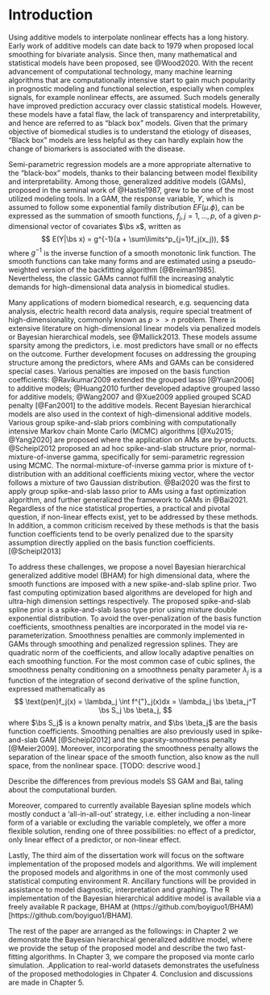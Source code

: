 # Introduction

Using additive models to interpolate nonlinear effects has a long history. Early work of additive models can date back to 1979 when \citet{Cleveland1979} proposed local smoothing for bivariate analysis. Since then, many mathematical and statistical models have been proposed, see @Wood2020. With the recent advancement of computational technology, many machine learning algorithms that are computationally intensive start to gain much popularity in prognostic modeling and functional selection, especially when complex signals, for example nonlinear effects, are assumed. Such models generally have improved prediction accuracy over classic statistical models. However, these models have a fatal flaw, the lack of transparency and interpretability, and hence are referred to as "black box" models. Given that the primary objective of biomedical studies is to understand the etiology of diseases, "Black box" models are less helpful as they can hardly explain how the change of biomarkers is associated with the disease.

Semi-parametric regression models are a more appropriate alternative to the "black-box" models, thanks to their balancing between model flexibility and interpretability. Among those, generalized additive models (GAMs), proposed in the seminal work of @Hastie1987, grew to be one of the most utilized modeling tools. In a GAM, the response variable, $Y$, which is assumed to follow some exponential family distribution $EF(\mu. \phi)$, can be expressed as the summation of smooth functions, $f_j, j = 1, \dots, p$, of a given $p$-dimensional vector of covariates $\bs x$, written as 
$$
E(Y|\bs x) = g^{-1}(a + \sum\limits^p_{j=1}f_j(x_j)),
$$
where $g^{-1}$ is the inverse function of a smooth monotonic link function. The smooth functions can take many forms and are estimated using a pseudo-weighted version of the backfitting algorithm [@Breiman1985]. Nevertheless, the classic GAMs cannot fulfill the increasing analytic demands for high-dimensional data analysis in biomedical studies.

Many applications of modern biomedical research, e.g. sequencing data analysis, electric health record data analysis, require special treatment of high-dimensionality, commonly known as $p >> n$ problem. There is extensive literature on high-dimensional linear models via penalized models or Bayesian hierarchical models, see @Mallick2013. These models assume sparsity among the predictors, i.e. most predictors have small or no effects on the outcome. Further development focuses on addressing the grouping structure among the predictors, where AMs and GAMs can be considered special cases. Various penalties are imposed on the basis function coefficients: @Ravikumar2009 extended the grouped lasso [@Yuan2006] to additive models; @Huang2010 further developed adaptive grouped lasso for additive models; @Wang2007 and @Xue2009 applied grouped SCAD penalty [@Fan2001] to the additive models. Recent Bayesian hierarchical models are also used in the context of high-dimensional additive models. Various group spike-and-slab priors combining with computationally intensive Markov chain Monte Carlo (MCMC) algorithms [@Xu2015; @Yang2020] are proposed where the application on AMs are by-products. @Scheipl2012 proposed an ad hoc spike-and-slab structure prior, normal-mixture-of-inverse gamma, specifically for semi-parametric regression using MCMC. The normal-mixture-of-inverse gamma prior is mixture of t-distribution with an additional coefficients mixing vector, where the vector follows a mixture of two Gaussian distribution. @Bai2020 was the first to apply group spike-and-slab lasso prior to AMs using a fast optimization algorithm, and further generalized the framework to GAMs in @Bai2021. Regardless of the nice statistical properties, a practical and pivotal question, if non-linear effects exist, yet to be addressed by these methods. In addition, a common criticism received by these methods is that the basis function coefficients tend to be overly penalized due to the sparsity assumption directly applied on the basis function coefficients.[@Scheipl2013] <!-- It is still not clear what is the best practice on how to model non-linear effects in high-dimensional setting.  -->

To address these challenges, we propose a novel Bayesian hierarchical generalized additive model (BHAM) for high dimensional data, where the smooth functions are imposed with a new spike-and-slab spline prior. Two fast computing optimization based algorithms are developed for high and ultra-high dimension settings respectively. The proposed spike-and-slab spline prior is a spike-and-slab lasso type prior using mixture double exponential distribution. To avoid the over-penalization of the basis function coefficients, smoothness penalties are incorporated in the model via re-parameterization. Smoothness penalties are commonly implemented in GAMs through smoothing and penalized regression splines. They are quadratic norm of the coefficients, and allow locally adaptive penalties on each smoothing function. For the most common case of cubic splines, the smoothness penalty conditioning on a smoothness penalty parameter $\lambda_j$ is a function of the integration of second derivative of the spline function,  expressed mathematically as
$$
  \text{pen}f_j(x) = \lambda_j \int f^{"}_j(x)dx = \lambda_j \bs \beta_j^T \bs S_j \bs \beta_j,
$$
where $\bs S_j$ is a known penalty matrix, and $\bs \beta_j$ are the basis function coefficients. Smoothing penalties are also previously used in spike-and-slab GAM [@Scheipl2012] and the sparsity-smoothness penalty [@Meier2009]. Moreover, incorporating the smoothness penalty allows the separation of the linear space of the smooth function, also know as the null space, from the nonlinear space. [TODO: descrive wood.]


Describe the differences from previous models SS GAM and Bai, taling about the computational burden.


Moreover, compared to currently available Bayesian spline models which mostly conduct a 'all-in-all-out' strategy, i.e. either including a non-linear form of a variable or excluding the variable completely, we offer a more flexible solution, rending one of three possibilities: no effect of a predictor, only linear effect of a predictor, or non-linear effect. 

<!-- Similar to expanding classic models to high-dimensional models, expanding the GAM framework for high-dimensional applications is not a trivial task. The difficulties mainly come in two-fold: grouping nature of the basis functions, and the balance between spline smoothness and variable sparsity. For GAM models, a smoothing function is consists of multiple basis functions. The basis functions of a variable is inherently related. The grouping structure should be properly taken care of for accurate estimation. Moreover, shrinkage is previously used solely for sparsity of the model in high dimensional regression models, or smoothness in GAMs. How to organically combine the two together remains as a troubling question.  -->

<!-- To the best of our knowledge, there are few GAM models proposed for high dimensional application. In common practice, model matrix of spline terms are generated using base functions of preference, and then feed to a penalized model. Without proper handle of the grouping nature of bases functions, the estimation of the smooth function is less accurate. @Bai2020Spline shows inferior performance of such practice compared to using an ad hoc high-dimensional additive model. Among the specialized high-dimensional spline methods, @Ravikumar2009 extended the original backfitting algorithm [@Hastie1987] to accommodate the high-dimensional setting. The sparsity and smoothness was handled separately with a soft threshold. The authors also demonstrated its similarity to Group Lasso. @Meier2009 proposed an a sparsity-smoothness penalty, -->

<!-- $$ -->
<!-- J(f_j) = \lambda_1 \sqrt{||f_j||^2_n + \lambda_2 \int(f^{''}_j(x))^2dx}, -->
<!-- $$ -->
<!-- which can re-formulated as a group lasso problem as well. However, the model can not estimate the smoothness of the spline functions correctly, as the smoothness of all spline models are controlled by the lambda_2. The inflexible of the model creates problems in prediction. -->


<!-- Among all the choices of smoothing function, one particular family stood out, splines. Splines are piece-wise polynomial functions to interpolate nonlinear signals. Most commonly used spline is cubic spline, thanks to its smoothness property. [@Wood2017, PP.197] Early spline research focused on regression splines, where number and location of knots are pre-determined and ordinary least squares is used to estimate the smooth function. However, the specification of knots is not a trivial task, as the the positioning of knots are influential on the performance of the model. As an improvement, researchers proposed smoothing splines where as many knots are used and later shrunk using penalized algorithms. The smoothing spline concept was first introduced [@OSullivan1986; @OSullivan1988], and later generalized and made famous by @Eilers1996, called P-spline. Independently, @Ruppert1999 proposed similar idea. Later, Bayesian GAMs were introduced as an alternative to address measurement error in covariates [@Berry2002] or local adaptive smoothing [@Lang2004]. -->

Lastly, The third aim of the dissertation work will focus on the software implementation of the proposed models and algorithms. We will implement the proposed models and algorithms in one of the most commonly used statistical computing environment R. Ancillary functions will be provided in assistance to model diagnostic, interpretation and graphing. The R implementation of the Bayesian hierarchical additive model is available via a freely available R package, BHAM at (https://github.com/boyiguo1/BHAM)[https://github.com/boyiguo1/BHAM]. 

The rest of the paper are arranged as the followings: in Chapter 2 we demonstrate the Bayesian hierarchical generalized additive model, where we provide the setup of the proposed model and describe the two fast-fitting algorithms. In Chapter 3, we compare the proposed via monte carlo simulation. .Application to real-world datasets demonstrates the usefulness of the proposed methodologies in Chpater 4. Conclusion and discussions are made in Chapter 5. 


